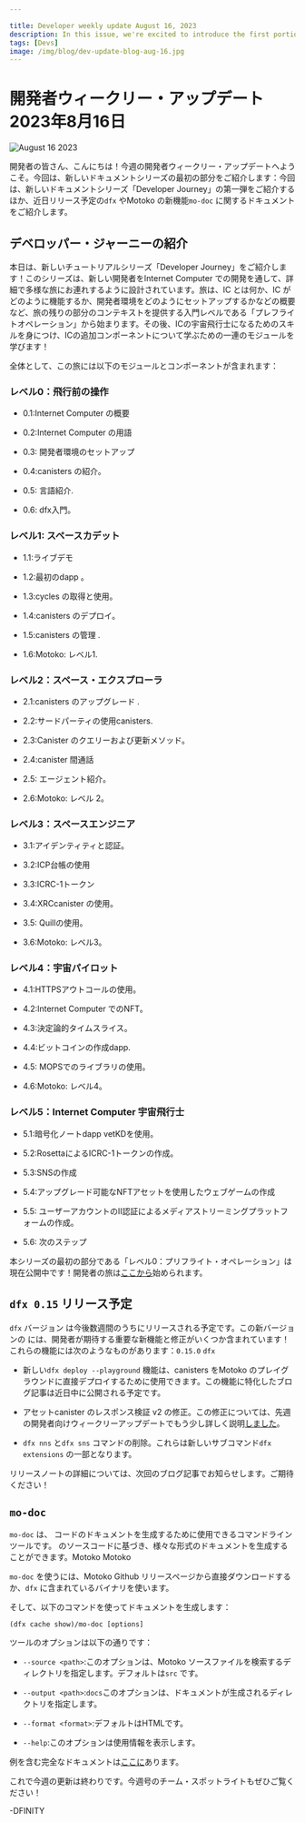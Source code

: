 ```yaml
---

title: Developer weekly update August 16, 2023
description: In this issue, we're excited to introduce the first portion of a new documentation series, Developer Journey, plus talk about the upcoming `dfx` release and new documentation on the Motoko feature `mo-doc`.
tags: [Devs]
image: /img/blog/dev-update-blog-aug-16.jpg
---
```

# 開発者ウィークリー・アップデート 2023年8月16日

![August 16 2023](../../static/img/blog/dev-update-blog-aug-16.jpg)

開発者の皆さん、こんにちは！今週の開発者ウィークリー・アップデートへようこそ。今回は、新しいドキュメントシリーズの最初の部分をご紹介します：今回は、新しいドキュメントシリーズ「Developer Journey」の第一弾をご紹介するほか、近日リリース予定の`dfx` やMotoko の新機能`mo-doc` に関するドキュメントをご紹介します。

## デベロッパー・ジャーニーの紹介

本日は、新しいチュートリアルシリーズ「Developer Journey」をご紹介します！このシリーズは、新しい開発者をInternet Computer での開発を通して、詳細で多様な旅にお連れするように設計されています。旅は、IC とは何か、IC がどのように機能するか、開発者環境をどのようにセットアップするかなどの概要など、旅の残りの部分のコンテキストを提供する入門レベルである「プレフライトオペレーション」から始まります。その後、ICの宇宙飛行士になるためのスキルを身につけ、ICの追加コンポーネントについて学ぶための一連のモジュールを学びます！

全体として、この旅には以下のモジュールとコンポーネントが含まれます：

### レベル0：飛行前の操作

- 0.1:Internet Computer の概要

- 0.2:Internet Computer の用語

- 0.3: 開発者環境のセットアップ

- 0.4:canisters の紹介。

- 0.5: 言語紹介.

- 0.6: dfx入門。

### レベル1: スペースカデット

- 1.1:ライブデモ

- 1.2:最初のdapp 。

- 1.3:cycles の取得と使用。

- 1.4:canisters のデプロイ。

- 1.5:canisters の管理 .

- 1.6:Motoko: レベル1.

### レベル2：スペース・エクスプローラ

- 2.1:canisters のアップグレード .

- 2.2:サードパーティの使用canisters.

- 2.3:Canister のクエリーおよび更新メソッド。

- 2.4:canister 間通話

- 2.5: エージェント紹介。

- 2.6:Motoko: レベル 2。

### レベル3：スペースエンジニア

- 3.1:アイデンティティと認証。

- 3.2:ICP台帳の使用

- 3.3:ICRC-1トークン

- 3.4:XRCcanister の使用。

- 3.5: Quillの使用。

- 3.6:Motoko: レベル3。

### レベル4：宇宙パイロット

- 4.1:HTTPSアウトコールの使用。

- 4.2:Internet Computer でのNFT。

- 4.3:決定論的タイムスライス。

- 4.4:ビットコインの作成dapp.

- 4.5: MOPSでのライブラリの使用。

- 4.6:Motoko: レベル4。

### レベル5：Internet Computer 宇宙飛行士

- 5.1:暗号化ノートdapp vetKDを使用。

- 5.2:RosettaによるICRC-1トークンの作成。

- 5.3:SNSの作成

- 5.4:アップグレード可能なNFTアセットを使用したウェブゲームの作成

- 5.5: ユーザーアカウントのII認証によるメディアストリーミングプラットフォームの作成。

- 5.6: 次のステップ

本シリーズの最初の部分である「レベル0：プリフライト・オペレーション」は現在公開中です！開発者の旅は[ここから](https://internetcomputer.org/docs/current/tutorials/developer-journey//level-0/)始められます。

## `dfx 0.15` リリース予定

`dfx` バージョン は今後数週間のうちにリリースされる予定です。この新バージョンの には、開発者が期待する重要な新機能と修正がいくつか含まれています！これらの機能には次のようなものがあります：`0.15.0` `dfx` 

- 新しい`dfx deploy --playground` 機能は、canisters をMotoko のプレイグラウンドに直接デプロイするために使用できます。この機能に特化したブログ記事は近日中に公開される予定です。

- アセットcanister のレスポンス検証 v2 の修正。この修正については、先週の開発者向けウィークリーアップデートでもう少し詳しく説明[しました](2023-08-09-update.mdx)。

- `dfx nns` と`dfx sns` コマンドの削除。これらは新しいサブコマンド`dfx extensions` の一部となります。

リリースノートの詳細については、次回のブログ記事でお知らせします。ご期待ください！

## `mo-doc`

`mo-doc` は、 コードのドキュメントを生成するために使用できるコマンドラインツールです。 のソースコードに基づき、様々な形式のドキュメントを生成することができます。Motoko Motoko 

`mo-doc` を使うには、Motoko Github リリースページから直接ダウンロードするか、`dfx` に含まれているバイナリを使います。

そして、以下のコマンドを使ってドキュメントを生成します：

    (dfx cache show)/mo-doc [options]

ツールのオプションは以下の通りです：

- `--source <path>`:このオプションは、Motoko ソースファイルを検索するディレクトリを指定します。デフォルトは`src` です。

- `--output <path>`:`docs`このオプションは、ドキュメントが生成されるディレクトリを指定します。

- `--format <format>`:デフォルトはHTMLです。

- `--help`:このオプションは使用情報を表示します。

例を含む完全なドキュメントは[ここに](https://internetcomputer.org/docs/current/developer-docs/backend/motoko/mo-doc)あります。

これで今週の更新は終わりです。今週号のチーム・スポットライトもぜひご覧ください！

\-DFINITY

<!---


# Developer weekly update August 16, 2023

![August 16 2023](../../static/img/blog/dev-update-blog-aug-16.jpg)

Hey developers! Welcome to this week's developer weekly update. In this issue, we're excited to introduce the first portion of a new documentation series: Developer Journey, plus talk about the upcoming `dfx` release and new documentation on the Motoko feature `mo-doc`. 

## Introducing the Developer Journey

Today we're excited to introduce the new Developer Journey tutorial series! This series is designed to bring new developers on a detailed, diverse journey through development on the Internet Computer. The journey starts with 'pre-flight operations', which is an introductory level that provides context for the remainder of the journey, such as an overview of what the IC is, how it works, and how to set up your developer environment. Then, the journey will bring you through a series of modules to develop your skills and learn about additional IC components in order to become an IC astronaut! 

Overall, the journey will contain the following modules and components:

### Level 0: Pre-flight operations

- 0.1: Overview of the Internet Computer.

- 0.2: Internet Computer terminology.

- 0.3: Developer environment setup.

- 0.4: Introduction to canisters.

- 0.5: Introduction to languages.

- 0.6: Introduction to dfx.

### Level 1: Space cadet

- 1.1: Exploring a live demo.

- 1.2: Developing your first dapp.

- 1.3: Acquiring and using cycles.

- 1.4: Deploying canisters.

- 1.5: Managing canisters.

- 1.6: Motoko: level 1.

### Level 2: Space explorer

- 2.1: Upgrading canisters.

- 2.2: Using third-party canisters.

- 2.3: Canister query and update methods.

- 2.4: Inter-canister calls.

- 2.5: Introduction to agents.

- 2.6: Motoko: level 2.

### Level 3: Space engineer

- 3.1: Identities and authentication.

- 3.2: Using the ICP ledger.

- 3.3: ICRC-1 tokens.

- 3.4: Using the XRC canister.

- 3.5: Using Quill.

- 3.6: Motoko: level 3.

### Level 4: Space pilot

- 4.1: Using HTTPS outcalls.

- 4.2: NFTs on the Internet Computer.

- 4.3: Deterministic time slicing.

- 4.4: Creating a Bitcoin dapp.

- 4.5: Using libraries with MOPS.

- 4.6: Motoko: level 4.

### Level 5: Internet Computer astronaut

- 5.1: Encrypted notes dapp with vetKD.

- 5.2: Creating your own ICRC-1 token with Rosetta.

- 5.3: Creating an SNS.

- 5.4: Creating a web game with upgradable NFT assets.

- 5.5: Creating a media streaming platform with II authentication for user accounts.

- 5.6: Next steps.

The first portion of this series, Level 0: Pre-flight operations, is out now and ready for you to follow along with! You can get started with your developer journey [here](https://internetcomputer.org/docs/current/tutorials/developer-journey//level-0/).

## Upcoming `dfx 0.15` release

`dfx` version `0.15.0` will be released in the upcoming weeks. This new version of `dfx` ships some important new features and fixes that developers should be excited for! Some of these features include:

- The new `dfx deploy --playground` feature, which can be used to deploy canisters directly to the Motoko playground. A blog post diving into this feature specifically will be released soon.

- Fixes for the asset canister's response verification v2. We dove into this fix a bit further in last week's developer weekly update [here](2023-08-09-update.mdx).

- Removal of the `dfx nns` and `dfx sns` commands, which will be part of the new upcoming subcommand, `dfx extensions`. 

A detailed breakdown of the full release notes will be available in an upcoming blog post. Stay tuned! 

## `mo-doc`

`mo-doc` is a command-line tool that can be used to generate documentation for Motoko code. It can generate various formats of documentation based on Motoko source code. 

To use `mo-doc`, you can download it directly from the Motoko Github releases page, or use the binary that is included in `dfx`.

Then, you can use the following command to generate documentation:

```
(dfx cache show)/mo-doc [options]
```

The options for the tool are:

- `--source <path>`: This option specifies the directory to search for Motoko source files; the default is `src`.

- `--output <path>`: This option specifies the directory where the documentation will be generated; the default is `docs`.

- `--format <format>`: This option specifies the generated format, which can be HTML, ADOC, or Markdown; the default is HTML. 

- `--help`: This option shows usage information.

You can find the full documentation with examples [here](https://internetcomputer.org/docs/current/developer-docs/backend/motoko/mo-doc). 

That'll wrap things up for this week's update. Be sure to also check out this week's issue of team spotlight, where we interview the node team!

-DFINITY

-->
